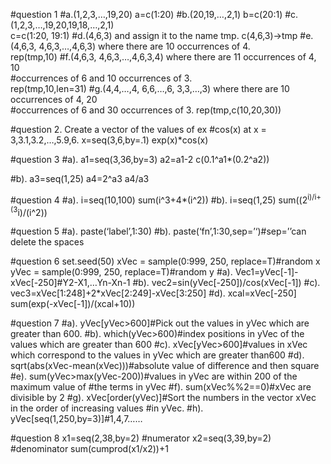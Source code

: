 #question 1
#a.(1,2,3,...,19,20)
a=c(1:20)
#b.(20,19,...,2,1)
b=c(20:1)
#c.(1,2,3,...,19,20,19,18,...,2,1)	
c=c(1:20, 19:1)
#d.(4,6,3)	and	assign	it	to	the	name	tmp.
c(4,6,3)->tmp
#e.(4,6,3,	4,6,3,...,4,6,3)	where	there	are	10	occurrences	of	4.	
rep(tmp,10)
#f.(4,6,3,	4,6,3,...,4,6,3,4)	where	there	are	11	occurrences	of	4,	10	
#occurrences	of	6	and	10	occurrences	of	3.	
rep(tmp,10,len=31)
#g.(4,4,...,4,	6,6,...,6,	3,3,...,3)	where	there	are	10	occurrences	of	4,	20	
#occurrences	of	6	and	30	occurrences	of	3.
rep(tmp,c(10,20,30))

#question 2. Create	a	vector	of	the	values	of	ex
#cos(x)	at	x	=	3,3.1,3.2,...,5.9,6.
x=seq(3,6,by=.1)
exp(x)*cos(x)

#question 3
#a).
a1=seq(3,36,by=3)
a2=a1-2
c(0.1^a1*(0.2^a2))

#b).
a3=seq(1,25)
a4=2^a3
a4/a3

#question 4
#a).
i=seq(10,100)
sum(i^3+4*(i^2))
#b).
i=seq(1,25)
sum((2^i)/i+(3^i)/(i^2))

#question 5
#a).
paste('label',1:30)
#b).
paste('fn',1:30,sep='')#sep=''can delete the spaces

#question 6
set.seed(50)
xVec = sample(0:999, 250, replace=T)#random x
yVec = sample(0:999, 250, replace=T)#random y
#a).
Vec1=yVec[-1]-xVec[-250]#Y2-X1,...Yn-Xn-1
#b).
vec2=sin(yVec[-250])/cos(xVec[-1])
#c).
vec3=xVec[1:248]+2*xVec[2:249]-xVec[3:250]
#d).
xcal=xVec[-250]
sum(exp(-xVec[-1])/(xcal+10))

#question 7
#a).
yVec[yVec>600]#Pick out the values in yVec which are greater than 600.
#b).
which(yVec>600)#index positions in yVec of the values which are greater than 600
#c).
xVec[yVec>600]#values in xVec which correspond to the values in yVec which are  greater than600
#d).
sqrt(abs(xVec-mean(xVec)))#absolute value of difference and then square
#e).
sum(yVec>max(yVec-200))#values in yVec are within 200 of the maximum value of
                        #the terms in yVec
#f).
sum(xVec%%2==0)#xVec are divisible by 2
#g).
xVec[order(yVec)]#Sort the numbers in the vector xVec in the order of increasing values
                 #in yVec.
#h).
yVec[seq(1,250,by=3)]#1,4,7......


#question 8
x1=seq(2,38,by=2) #numerator
x2=seq(3,39,by=2) #denominator
sum(cumprod(x1/x2))+1